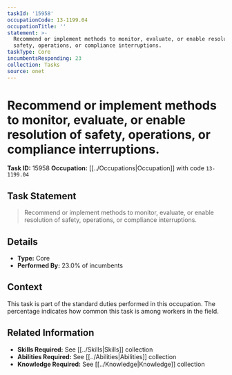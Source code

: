 ```yaml
---
taskId: '15958'
occupationCode: 13-1199.04
occupationTitle: ''
statement: >-
  Recommend or implement methods to monitor, evaluate, or enable resolution of
  safety, operations, or compliance interruptions.
taskType: Core
incumbentsResponding: 23
collection: Tasks
source: onet
---
```

# Recommend or implement methods to monitor, evaluate, or enable resolution of safety, operations, or compliance interruptions.

**Task ID:** 15958
**Occupation:** [[../Occupations|Occupation]] with code `13-1199.04`

## Task Statement

> Recommend or implement methods to monitor, evaluate, or enable resolution of safety, operations, or compliance interruptions.

## Details

- **Type:** Core
- **Performed By:** 23.0% of incumbents

## Context

This task is part of the standard duties performed in this occupation. The percentage indicates how common this task is among workers in the field.

## Related Information

- **Skills Required:** See [[../Skills|Skills]] collection
- **Abilities Required:** See [[../Abilities|Abilities]] collection
- **Knowledge Required:** See [[../Knowledge|Knowledge]] collection
